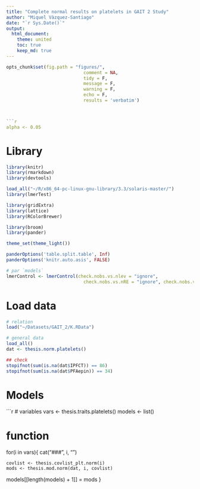 ```yaml
---
title: "Complete normal results on platelets in GAIT 2 Study"
author: "Miquel Vàzquez-Santiago"
date: "`r Sys.Date()`"
output:
  html_document:
    theme: united
    toc: true
    keep_md: true
---
```


```r
opts_chunk$set(fig.path = "figures/",
							 comment = NA,
							 tidy = F,
							 message = F,
							 warning = F,
							 echo = F,
							 results = 'verbatim')



```r
alpha <- 0.05
```

# Library

```r
library(knitr)
library(rmarkdown)
library(devtools)

load_all("~/R/x86_64-pc-linux-gnu-library/3.3/solaris-master/")
library(lmerTest)

library(gridExtra)
library(lattice)
library(RColorBrewer)

library(broom)
library(pander)
```

```r
theme_set(theme_light())

panderOptions('table.split.table', Inf)
panderOptions('knitr.auto.asis', FALSE)

# par `models`
lmerControl <- lmerControl(check.nobs.vs.nlev = "ignore",
							 check.nobs.vs.nRE = "ignore", check.nobs.vs.rankZ = "ignore")
```

# Load data

```r
# relation
load("~/Datasets/GAIT_2/K.RData")

# general data
load_all()
dat <- thesis.norm.platelets()

## check
stopifnot(sum(is.na(dat$IPFCT)) == 86)
stopifnot(sum(is.na(dat$PFAepin)) == 34)
```

# Models

```r
# variables
vars <- thesis.traits.platelets()
models <- list()

# function
for(i in vars){
	cat("###", i, "\n")

	covlist <- thesis.covlist_plt.norm(i)
	mods <- thesis.mod.norm(dat, i, covlist)

models[[length(models) + 1]] = mods
}




